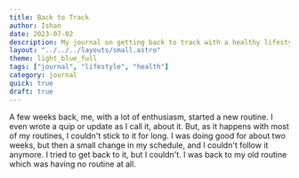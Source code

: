 ```yaml
---
title: Back to Track
author: Ishan
date: 2023-07-02
description: My journal on getting back to track with a healthy lifestyle.
layout: "../../../layouts/small.astro"
theme: light_blue_full
tags: ["journal", "lifestyle", "health"]
category: journal
quick: true
draft: true
---
```


A few weeks back, me, with a lot of enthusiasm, started a new routine. I even wrote a quip or
update as I call it, about it. But, as it happens with most of my routines, I couldn't stick to it
for long. I was doing good for about two weeks, but then a small change in my schedule, and I
couldn't follow it anymore. I tried to get back to it, but I couldn't. I was back to my old routine
which was having no routine at all.

